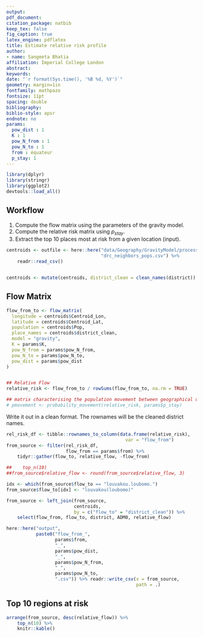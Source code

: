```yaml
---
output: 
pdf_document:
citation_package: natbib
keep_tex: false
fig_caption: true
latex_engine: pdflatex
title: Estimate relative risk profile
author:
- name: Sangeeta Bhatia
affiliation: Imperial College London
abstract: 
keywords: 
date: "`r format(Sys.time(), '%B %d, %Y')`"
geometry: margin=1in
fontfamily: mathpazo
fontsize: 11pt
spacing: double
bibliography: 
biblio-style: apsr
endnote: no
params:
  pow_dist : 1
  K : 1
  pow_N_from : 1
  pow_N_to : 1
  from : équateur
  p_stay: 1
---
```


```r
library(dplyr)
library(stringr)
library(ggplot2)
devtools::load_all()
```

## Workflow

1. Compute the flow matrix using the parameters of the gravity model.
2. Compute the relative risk matrix using $p_{stay}$.
3. Extract the top 10 places most at risk from a given location
   (input).

```r
centroids <- outfile <- here::here("data/Geography/GravityModel/processed",
                                   "drc_neighbors_pops.csv") %>%
    readr::read_csv()


centroids <- mutate(centroids, district_clean = clean_names(district))

```


## Flow Matrix 
```r



flow_from_to <- flow_matrix(
  longitude = centroids$Centroid_Lon,
  latitude = centroids$Centroid_Lat,
  population = centroids$Pop,
  place_names = centroids$district_clean,
  model = "gravity",
  K = params$K,
  pow_N_from = params$pow_N_from,
  pow_N_to = params$pow_N_to,
  pow_dist = params$pow_dist
)


## Relative Flow
relative_risk <- flow_from_to / rowSums(flow_from_to, na.rm = TRUE)

## matrix characterising the population movement between geographical units
# pmovement <- probability_movement(relative_risk, params$p_stay)

```

Write it out in a clean format. The rownames will be the cleaned
district names.

```r
rel_risk_df <- tibble::rownames_to_column(data.frame(relative_risk),
                                            var = "flow_from")
from_source <- filter(rel_risk_df,
                      flow_from == params$from) %>%
    tidyr::gather(flow_to, relative_flow, -flow_from) 

##    top_n(10)
##from_source$relative_flow <- round(from_source$relative_flow, 3)

idx <- which(from_source$flow_to == "louvakou.loubomo.")
from_source$flow_to[idx] <- "louvakou(loubomo)"

from_source <- left_join(from_source,
                         centroids,
                         by = c("flow_to" = "district_clean")) %>%
    select(flow_from, flow_to, district, ADM0, relative_flow)

here::here("output",
           paste0("flow_from_",
                  params$from,
                  "_",
                  params$pow_dist,
                  "_",
                  params$pow_N_from,
                  "_",
                  params$pow_N_to,
                  ".csv")) %>% readr::write_csv(x = from_source,
                                                path = .)
```


## Top 10 regions at risk

```r
arrange(from_source, desc(relative_flow)) %>%
    top_n(10) %>%
    knitr::kable()
```
